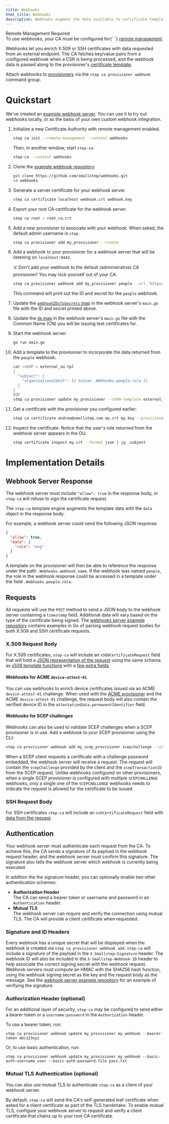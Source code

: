 ```yaml
---
title: Webhooks
html_title: Webhooks
description: Webhooks augment the data available to certificate templates
---
```


<Alert severity="info">
  <AlertTitle>Remote Management Required</AlertTitle>
  <div>
    To use webhooks, your CA must be configured for{` `}
    <a href="https://smallstep.com/docs/step-ca/provisioners#remote-provisioner-management">remote management</a>.
  </div>
</Alert>

Webhooks let you enrich X.509 or SSH certificates with data requested from an external endpoint.
The CA fetches key/value pairs from a configured webhook when a CSR is being processed,
and the webhook data is passed along to the provisioner's [certificate template](./templates.mdx).

Attach webhooks to [provisioners](./provisioners.mdx) via the `step ca provisioner webhook` command group.

# Quickstart

We've created an [example webhook server](https://github.com/smallstep/webhooks).
You can use it to try out webhooks locally,
or as the basis of your own custom webhook integration.

1. Initialize a new Certificate Authority with remote management enabled.

   ```bash
   step ca init --remote-management --context webhooks
   ```

   Then, in another window, start `step-ca`:

   ```bash
   step-ca --context webhooks
   ```

2. Clone the [example webhook repository](https://github.com/smallstep/webhooks).

   ```bash
   git clone https://github.com/smallstep/webhooks.git
   cd webhooks
   ```

3. Generate a server certificate for your webhook server.

   ```bash
   step ca certificate localhost webhook.crt webhook.key
   ```

4. Export your root CA certificate for the webhook server.

   ```bash
   step ca root > root_ca.crt
   ```

5. Add a new provisioner to associate with your webhook.
   When asked, the default admin username is `step`.
 
   ```bash
   step ca provisioner add my_provisioner --create
   ```

6. Add a webhook to your provisioner for a webhook server that will be listening on `localhost:9443`.

   ☠️ Don't add your webhook to the default (administrative) CA provisioner!
   You may lock yourself out of your CA.
 
   ```bash
   step ca provisioner webhook add my_provisioner people --url 'https://localhost:9443/{{ .Token.sub }}'
   ```
 
   This command will print out the ID and secret for the `people` webhook.

7. Update the [`webhookIDsToSecrets` map](https://github.com/smallstep/webhooks/blob/f6a74c2e30dcb19b15d9903fdb6271a8358d26cd/main.go#L31) in the webhook server's `main.go` file with the ID and secret printed above.

8. Update the [`db` map](https://github.com/smallstep/webhooks/blob/f6a74c2e30dcb19b15d9903fdb6271a8358d26cd/main.go#L26) in the webhook server's `main.go` file with the Common Name (CN) you will be issuing test certificates for.

9. Start the webhook server:

   ```bash
   go run main.go
   ```

10. Add a template to the provisioner to incorporate the data returned from the `people` webhook:

    ```bash
    cat <<EOF > external_ou.tpl
    {
      "subject": {
        "organizationalUnit": {{ toJson .Webhooks.people.role }}
      }
    }
    EOF
    step ca provisioner update my_provisioner --x509-template external_ou.tpl
    ```

11. Get a certificate with the provisioner you configured earlier:

    ```bash
    step ca certificate andrew@smallstep.com my.crt my.key --provisioner my_provisioner
    ```

12. Inspect the certificate. Notice that the user's role returned from the webhook server appears in the OU.

    ```bash
    step certificate inspect my.crt --format json | jq .subject
    ```

# Implementation Details

## Webhook Server Response

The webhook server must include `"allow": true` in the response body,
or `step-ca` will refuse to sign the certificate request.

The `step-ca` template engine augments the template data with the `data` object in the response body.

For example, a webhook server could send the following JSON response:
```json
{
  "allow": true,
  "data": {
    "role": "eng"
  }
}
```

A template on the provisioner will then be able to reference the response under the path `.Webhooks.webhook_name`.
If the webhook was named `people`, the role in the webhook response could be accessed in a template under the field `.Webhooks.people.role`.

## Requests

All requests will use the `POST` method to send a JSON body to the webhook server containing a `timestamp` field.
Additional data will vary based on the type of the certificate being signed.
The [webhooks server example repository](https://github.com/smallstep/webhooks) contains examples in Go of parsing webhook request bodies for both X.509 and SSH certificate requests.

### X.509 Request Body

For X.509 certificates, `step-ca` will include an `x509CertificateRequest` field
that will hold a [JSON representation of the request](https://pkg.go.dev/go.step.sm/crypto@v0.23.1/x509util#CertificateRequest)
using the same schema as [x509 template functions](https://smallstep.com/docs/step-ca/templates/#x509-templates)
with a [few extra fields](https://github.com/smallstep/certificates/blob/c169defc73db6ba4b83e1acd5bd31feafb4df050/webhook/types.go#L19-L22).

#### Webhooks for ACME `device-attest-01`

You can use webhooks to enrich device certificates issued via an ACME `device-attest-01` challenge.
When used with the [ACME provisioner](https://smallstep.com/docs/step-ca/provisioners#acme)
and the ACME `device-attest-01` challenge,
the request body will also contain the verified device ID in the `attestationData.permanentIdentifier` field.

#### Webhooks for SCEP challenges

Webhooks can also be used to validate SCEP challenges when a SCEP provisioner is in use.
Add a webhook to your SCEP provisioner using the CLI: 

  ```bash
  step ca provisioner webhook add my_scep_provisioner scepchallenge --url 'https://localhost:9443/scepvalidation' --kind SCEPCHALLENGE
  ```

When a SCEP client requests a certificate with a challenge password embedded, the webhook server will receive a request.
The request will contain the `scepChallenge` provided by the client and the `scepTransactionID` from the SCEP request.
Unlike webhooks configured on other provisioners, when a single SCEP provisioner is configured with multiple `SCEPCHALLENGE` webhooks, 
only a single one of the `SCEPCHALLENGE` webhooks needs to indicate the request is allowed for the certificate to be issued.

### SSH Request Body

For SSH certificates `step-ca` will include an `sshCertificateRequest` field with [data from the request](https://github.com/smallstep/certificates/blob/c169defc73db6ba4b83e1acd5bd31feafb4df050/webhook/types.go#L37).


## Authentication

Your webhook server must authenticate each request from the CA.
To achieve this, the CA sends a signature of its payload in the webhook request header,
and the webhook server must confirm this signature.
The signature also tells the webhook server which webhook is currently being executed.

In addition the the signature header, you can optionally enable two other authentication schemes:
- **Authorization Header**  
  The CA can send a bearer token or username and password in an `Authentication` header.
- **Mutual TLS**  
  The webhook server can require and verify the connection using mutual TLS. The CA will provide a client certificate when requested.

### Signature and ID Headers

Every webhook has a unique secret that will be displayed when the webhook is created
via `step ca provisioner webhook add`.
`step-ca` will include a signature of the payload in the `X-Smallstep-Signature` header.
The webhook ID will also be included in the `X-Smallstep-Webhook-ID` header
to help associate the correct signing secret with the webhook request.
Webhook servers must compute an HMAC with the SHA256 hash function,
using the webhook signing secret as the key and the request body as the message.
See the [webhook server example repository](https://github.com/smallstep/webhooks) for an example of verifying the signature.

### Authorization Header (optional)

For an additional layer of security, `step-ca` may be configured to send
either a bearer token
or a `username:password` in the `Authorization` header.

To use a bearer token, run:

```
step ca provisioner webhook update my_provisioner my_webhook --bearer-token abc123xyz
```

Or, to use basic authentication, run:

```
step ca provisioner webhook update my_provisioner my_webhook --basic-auth-username user --basic-auth-password-file pass.txt
```

### Mutual TLS Authentication (optional)

You can also use mutual TLS to authenticate `step-ca` as a client of your webhook server.

By default, `step-ca` will send the CA's self-generated leaf certificate
when asked for a client certificate as part of the TLS handshake.
To enable mutual TLS,
configure your webhook server to request and verify a client certificate
that chains up to your root CA certificate.


